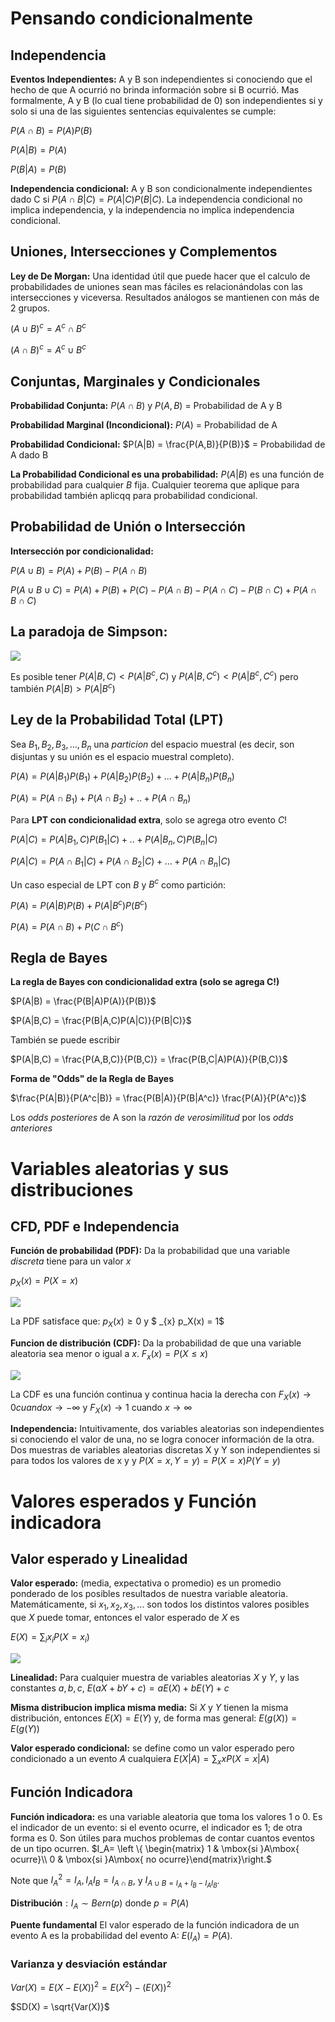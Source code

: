 # Pensando condicionalmente {#condicional}


## Independencia 
$\textbf{Eventos Independientes:}$ A y B son independientes si conociendo que el hecho de que A ocurrió no brinda información sobre si B ocurrió. Mas formalmente, A y B (lo cual tiene probabilidad de 0) son independientes si y solo si una de las siguientes sentencias equivalentes se cumple:

$P(A\displaystyle\cap B) = P(A)P(B)$

$P(A|B)=P(A)$

$P(B|A)=P(B)$

$\textbf{Independencia condicional:}$ A y B son condicionalmente independientes dado C si $P(A\cap B|C) = P(A|C)P(B|C)$. La independencia condicional no implica independencia, y la independencia no implica independencia condicional. 


## Uniones, Intersecciones y Complementos

$\textbf{Ley de De Morgan:}$ Una identidad útil que puede hacer que el calculo de probabilidades de uniones sean mas fáciles es relacionándolas con las intersecciones y viceversa. Resultados análogos se mantienen con más de 2 grupos.

$(A \cup B)^c = A^c \cap B^c$

$(A \cap B)^c = A^c \cup B^c$


## Conjuntas, Marginales y Condicionales

$\textbf{Probabilidad Conjunta:}$ $P(A\cap B)$ y $P(A,B)$ = Probabilidad de A y B

$\textbf{Probabilidad Marginal (Incondicional):}$ $P(A)$ = Probabilidad de A

$\textbf{Probabilidad Condicional:}$ $P(A|B) = \frac{P(A,B)}{P(B)}$ = Probabilidad de A dado B 

$\textbf{La Probabilidad Condicional es una probabilidad:}$ $P(A|B)$ es una función de probabilidad para cualquier $B$ fija. Cualquier teorema que aplique para probabilidad también aplicqq para probabilidad condicional.


## Probabilidad de Unión o Intersección

$\textbf{Intersección por condicionalidad:}$ 

$P(A\cup B) = P(A) + P(B) - P(A\cap B)$

$P(A\cup B \cup C) = P(A) + P(B) + P(C) - P(A\cap B) - P(A \cap C) - P(B \cap C) + P(A\cap B \cap C)$


## La paradoja de Simpson:

![](3.PNG)

Es posible tener $P(A|B,C) < P(A|B^{c},C)$ y $P(A|B,C^c) < P(A|B^c,C^c)$ pero también $P(A|B) > P(A|B^c)$


## Ley de la Probabilidad Total (LPT)
Sea $B_1,B_2,B_3,...,B_n$ una $\textit{particion}$ del espacio muestral (es decir, son disjuntas y su unión es el espacio muestral completo).

$P(A) = P(A|B_1)P(B_1) + P(A|B_2)P(B_2) + ... + P(A|B_n)P(B_n)$

$P(A) = P(A \cap B_1) + P(A\cap B_2) + .. + P(A\cap B_n)$

Para $\textbf{LPT con condicionalidad extra}$, solo se agrega otro evento $C!$

$P(A|C) = P(A|B_1,C)P(B_1|C) + .. + P(A|B_n,C)P(B_n|C)$

$P(A|C) = P(A\cap B_1|C) + P(A\cap B_2|C) + ... + P(A\cap B_n|C)$

Un caso especial de LPT con $B$ y $B^c$ como partición:

$P(A) = P(A|B)P(B) + P(A|B^c)P(B^c)$

$P(A) = P(A\cap B) + P(C\cap B^c)$

## Regla de Bayes
$\textbf{La regla de Bayes con condicionalidad extra (solo se agrega C!)}$

$P(A|B) = \frac{P(B|A)P(A)}{P(B)}$

$P(A|B,C) = \frac{P(B|A,C)P(A|C)}{P(B|C)}$

También se puede escribir

$P(A|B,C) = \frac{P(A,B,C)}{P(B,C)} = \frac{P(B,C|A)P(A)}{P(B,C)}$

$\textbf{Forma de "Odds" de la Regla de Bayes}$

$\frac{P(A|B)}{P(A^c|B)} = \frac{P(B|A)}{P(B|A^c)} \frac{P(A)}{P(A^c)}$

Los $\textit{odds posteriores}$ de A son la $\textit{razón de verosimilitud}$ por los $\textit{odds anteriores}$


# Variables aleatorias y sus distribuciones

## CFD, PDF e Independencia 
$\textbf{Función de probabilidad (PDF):}$ Da la probabilidad que una variable $\textit{discreta}$ tiene para un valor $x$

$p_X(x) = P(X=x)$

![](4.PNG)

La PDF satisface que:
$p_X(x) \ge 0$ y $ \displaystyle\sum_{x} p_X(x) = 1$

$\textbf{Funcion de distribución (CDF):}$ Da la probabilidad de que una variable aleatoria sea menor o igual a $x$.
$F_x(x) = P(X\le x)$

![](5.PNG)

La CDF es una función continua y continua hacia la derecha con
$F_X(x) \rightarrow 0 cuando x \rightarrow  - \infty$ y $F_X(x) \rightarrow 1$ cuando $x \rightarrow \infty$

$\textbf{Independencia:}$ Intuitivamente, dos variables aleatorias son independientes si conociendo el valor de una, no se logra conocer información de la otra. 
Dos muestras de variables aleatorias discretas X y Y son independientes si para todos los valores de x y y
$P(X=x, Y=y) = P(X=x)P(Y=y)$


# Valores esperados y Función indicadora

## Valor esperado y Linealidad

$\textbf{Valor esperado:}$ (media, expectativa o promedio) es un promedio ponderado de los posibles resultados de nuestra variable aleatoria.
Matemáticamente, si $x_1, x_2, x_3,...$ son todos los distintos valores posibles que $X$ puede tomar, entonces el valor esperado de $X$ es

$E(X) = \sum_{i} x_iP(X=x_i)$

![](6.PNG)

$\textbf{Linealidad:}$ Para cualquier muestra de variables aleatorias $X$ y $Y$, y las constantes $a,b,c$,
$E(aX +bY+c) = aE(X) + bE(Y) +c$

$\textbf{Misma distribucion implica misma media:}$ Si $X$ y $Y$ tienen la misma distribución, entonces $E(X) = E(Y)$ y, de forma mas general:
$E(g(X)) = E(g(Y))$

$\textbf{Valor esperado condicional:}$ se define como un valor esperado pero condicionado a un evento  $A$ cualquiera
$E(X|A)= \sum_{x} x P(X=x|A)$

## Función Indicadora

$\textbf{Función indicadora:}$ es una variable aleatoria que toma los valores 1 o 0. Es el indicador de un evento: si el evento ocurre, el indicador es 1; de otra forma es 0. Son útiles para muchos problemas de contar cuantos eventos de un tipo ocurren. 
$I_A= \left \{ \begin{matrix} 1 & \mbox{si }A\mbox{ ocurre}\\ 0 & \mbox{si }A\mbox{ no ocurre}\end{matrix}\right.$

Note que $I^2_A= I_A, I_AI_B = I_{A \cap B}$, y $I_{A \cup B =I_A + I_B-I_AI_B}$.

$\textbf{Distribución}:I_A \sim Bern(p)$ donde $p=P(A)$ 

$\textbf{Puente fundamental}$ El valor esperado de la función indicadora de un evento A es la probabilidad del evento A: $E(I_A) = P(A)$.

### Varianza y desviación estándar

$Var(X)=E(X-E(X))^2 = E(X^2) - (E(X))^2$

$SD(X) =  \sqrt{Var(X)}$



